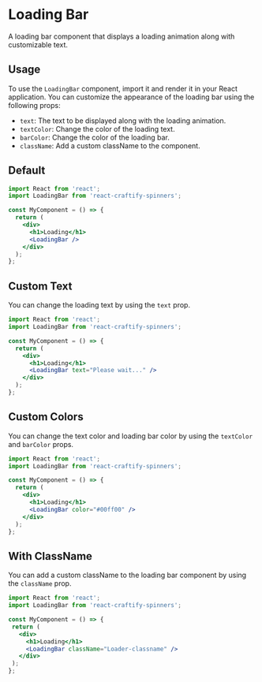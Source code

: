 
<Meta title="Spinners/LoadingBar" component={LoadingBar} />

# Loading Bar

A loading bar component that displays a loading animation along with customizable text.

## Usage

To use the `LoadingBar` component, import it and render it in your React application. You can customize the appearance of the loading bar using the following props:

- `text`: The text to be displayed along with the loading animation.
- `textColor`: Change the color of the loading text.
- `barColor`: Change the color of the loading bar.
- `className`: Add a custom className to the component.

## Default

<Canvas>
  <Story name="Default" args={{}} />
</Canvas>

```jsx
import React from 'react';
import LoadingBar from 'react-craftify-spinners';

const MyComponent = () => {
  return (
    <div>
      <h1>Loading</h1>
      <LoadingBar />
    </div>
  );
};
```

## Custom Text

You can change the loading text by using the `text` prop.

 

```jsx
import React from 'react';
import LoadingBar from 'react-craftify-spinners';

const MyComponent = () => {
  return (
    <div>
      <h1>Loading</h1>
      <LoadingBar text="Please wait..." />
    </div>
  );
};
```

## Custom Colors

You can change the text color and loading bar color by using the `textColor` and `barColor` props.


```jsx
import React from 'react';
import LoadingBar from 'react-craftify-spinners';

const MyComponent = () => {
  return (
    <div>
      <h1>Loading</h1>
      <LoadingBar color="#00ff00" />
    </div>
  );
};
```

## With ClassName

You can add a custom className to the loading bar component by using the `className` prop.

 ```jsx
import React from 'react';
import LoadingBar from 'react-craftify-spinners';

const MyComponent = () => {
  return (
    <div>
      <h1>Loading</h1>
      <LoadingBar className="Loader-classname" />
    </div>
  );
};
```
